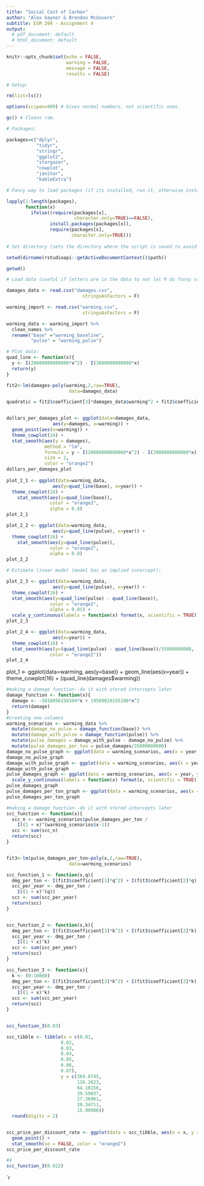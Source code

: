 ```yaml
---
title: "Social Cost of Carbon"
author: "Alex Gaynor & Brendon McGovern"
subtitle: ESM 204 - Assignment 4
output:
  # pdf_document: default
  # html_document: default
--- 
```


```r
knitr::opts_chunk$set(echo = FALSE, 
                      warning = FALSE, 
                      message = FALSE,
                      results = FALSE)

# Setup:

rm(list=ls())

options(scipen=999) # Gives normal numbers, not scientific ones.

gc() # Cleans ram.

# Packages:

packages=c("dplyr",
           "tidyr",
           "stringr",  
           "ggplot2",
           "stargazer",
           "cowplot",
           "janitor",
           "kableExtra") 

# Fancy way to load packages (if its installed, run it, otherwise install it):

lapply(1:length(packages), 
       function(x)
         ifelse((require(packages[x],
                         character.only=TRUE)==FALSE),
                install.packages(packages[x]),
                require(packages[x],
                        character.only=TRUE)))
         
# Set directory (sets the directory where the script is saved to avoid complicated directory paths):

setwd(dirname(rstudioapi::getActiveDocumentContext()$path)) 

getwd()
```

```r
# Load data (useful if letters are in the data to not let R do funny stuff):

damages_data <- read.csv("damages.csv", 
                            stringsAsFactors = F)

warming_import <- read.csv("warming.csv", 
                            stringsAsFactors = F)

warming_data <- warming_import %>%
  clean_names %>% 
  rename("base" ="warming_baseline", 
         "pulse" = "warming_pulse")

# Plot data:
quad_line <- function(x){
  y <- I(20000000000000*x^2) - I(3000000000000*x)
  return(y)
}

fit2<-lm(damages~poly(warming,2,raw=TRUE), 
                       data=damages_data)

quadratic = fit2$coefficient[3]*damages_data$warming^2 + fit2$coefficient[2]*damages_data$warming + fit2$coefficient[1]


dollars_per_damages_plot <- ggplot(data=damages_data, 
                 aes(y=damages, x=warming)) +
  geom_point(aes(x=warming)) +
  theme_cowplot(16) +
  stat_smooth(aes(y = damages),
              method = "lm",
              formula = y ~ I(20000000000000*x^2) - I(3000000000000*x),
              size = 2,
              color = "orange2")
dollars_per_damages_plot
  
plot_2_1 <- ggplot(data=warming_data, 
                 aes(y=quad_line(base), x=year)) +
  theme_cowplot(16) +
    stat_smooth(aes(y=quad_line(base)),
                color = "orange2",
                alpha = 0.8)
plot_2_1

plot_2_2 <- ggplot(data=warming_data, 
                 aes(y=quad_line(pulse), x=year)) +
  theme_cowplot(16) +
    stat_smooth(aes(y=quad_line(pulse)),
                color = "orange2",
                alpha = 0.8)
plot_2_2

# Estimate linear model (model has an implied intercept):

plot_2_3 <- ggplot(data=warming_data, 
                 aes(y=quad_line(pulse), x=year)) +
  theme_cowplot(16) +
  stat_smooth(aes(y=quad_line(pulse) - quad_line(base)),
                color = "orange2",
                alpha = 0.01) +
  scale_y_continuous(labels = function(x) format(x, scientific = TRUE))
plot_2_3

plot_2_4 <- ggplot(data=warming_data, 
                 aes(x=year)) +
  theme_cowplot(16) +
  stat_smooth(aes(y=(quad_line(pulse) - quad_line(base))/35000000000,
                color = "orange2"))
plot_2_4


```

plot_1 <- ggplot(data=warming, 
                 aes(y=base)) +
  geom_line(aes(x=year)) +
  theme_cowplot(16) +
  (quad_line(damages$warming))

```r
#making a damage function--do it with stored intercepts later
damage_function <- function(x){
  damage <- -3018856250104*x + 19589020155100*x^2
  return(damage)
}
#creating new columns
warming_scenarios <- warming_data %>% 
  mutate(damage_no_pulse = damage_function(base)) %>% 
  mutate(damage_with_pulse = damage_function(pulse)) %>% 
  mutate(pulse_damages = damage_with_pulse - damage_no_pulse) %>% 
  mutate(pulse_damages_per_ton = pulse_damages/35000000000)
damage_no_pulse_graph <- ggplot(data = warming_scenarios, aes(x = year, y = damage_no_pulse)) + geom_point()
damage_no_pulse_graph
damage_with_pulse_graph <- ggplot(data = warming_scenarios, aes(x = year, y = damage_with_pulse)) + geom_point()
damage_with_pulse_graph
pulse_damages_graph <- ggplot(data = warming_scenarios, aes(x = year, y = pulse_damages)) + geom_point() +
  scale_y_continuous(labels = function(x) format(x, scientific = TRUE))
pulse_damages_graph
pulse_damages_per_ton_graph <- ggplot(data = warming_scenarios, aes(x = year, y = pulse_damages_per_ton)) + geom_point()
pulse_damages_per_ton_graph
```

```r
#making a damage function--do it with stored intercepts later
scc_function <- function(x){
  scc_n <- warming_scenarios$pulse_damages_per_ton /
    I((1 + x)^(warming_scenarios$x-1))
  scc <- sum(scc_n)
  return(scc)
}


fit3<-lm(pulse_damages_per_ton~poly(x,2,raw=TRUE), 
                       data=warming_scenarios)

scc_function_1 <- function(x,q){
  dmg_per_ton <- I(fit3$coefficient[3]*q^2) + I(fit3$coefficient[2]*q) + fit3$coefficient[1]
  scc_per_year <- dmg_per_ton /
    I((1 + x)^(q))
  scc <- sum(scc_per_year)
  return(scc)
}


scc_function_2 <- function(x,k){
  dmg_per_ton <- I(fit3$coefficient[3]*k^2) + I(fit3$coefficient[2]*k) + fit3$coefficient[1]
  scc_per_year <- dmg_per_ton /
    I((1 + x)^k)
  scc <- sum(scc_per_year)
  return(scc)
}

scc_function_3 <- function(x){
  k <- (0:10000)
  dmg_per_ton <- I(fit3$coefficient[3]*k^2) + I(fit3$coefficient[2]*k) + fit3$coefficient[1]
  scc_per_year <- dmg_per_ton /
    I((1 + x)^k)
  scc <- sum(scc_per_year)
  return(scc)
}


scc_function_3(0.03) 

scc_tibble <- tibble(x = c(0.01,
                    0.02,
                    0.03,
                    0.04,
                    0.05,
                    0.06,
                    0.07),
                    y = c(369.8745,
                          126.2623,
                          64.10156,
                          39.59037,
                          27.36961,
                          20.34711,
                          15.90986))
  round(digits = 2)


scc_price_per_discount_rate <- ggplot(data = scc_tibble, aes(x = x, y = y)) + 
  geom_point() + 
  stat_smooth(se = FALSE, color = "orange2")
scc_price_per_discount_rate

#4
scc_function_3(0.022)
```

`r 
